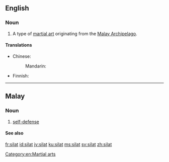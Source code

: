==English==
{{wikipedia}}
	
===Noun===
{{en-noun|-}}
	
# A type of [[martial art]] originating from the [[Malay Archipelago]].
	
====Translations====
{{trans-top|type of martial art}}
* Chinese: 
*: Mandarin: {{t|cmn|席拉|tr=xílā|sc=Hani}}
{{trans-mid}}
* Finnish: {{t|fi|silat}}
{{trans-bottom}}

[[Category:en:Martial arts]]

----

==Malay==

===Noun===
{{head|ms|noun}}

# [[self-defense]]

====See also====
{{projectlinks|wikipedia}}

[[fr:silat]]
[[id:silat]]
[[jv:silat]]
[[ku:silat]]
[[ms:silat]]
[[sv:silat]]
[[zh:silat]]